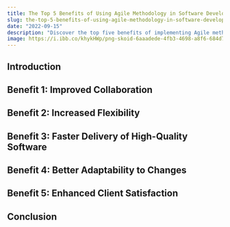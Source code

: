 ```yaml
---
title: The Top 5 Benefits of Using Agile Methodology in Software Development Projects
slug: the-top-5-benefits-of-using-agile-methodology-in-software-development-projects
date: "2022-09-15"
description: "Discover the top five benefits of implementing Agile methodology in your software development projects. Agile can improve collaboration, increase flexibility, and drive faster delivery of high-quality software."
image: https://i.ibb.co/khykHWp/png-skoid-6aaadede-4fb3-4698-a8f6-684d7786b067-sktid-a48cca56-e6da-484e-a814-9c849652bcb3-skt-2023-0.png
---
```

## Introduction

## Benefit 1: Improved Collaboration

## Benefit 2: Increased Flexibility

## Benefit 3: Faster Delivery of High-Quality Software

## Benefit 4: Better Adaptability to Changes

## Benefit 5: Enhanced Client Satisfaction

## Conclusion